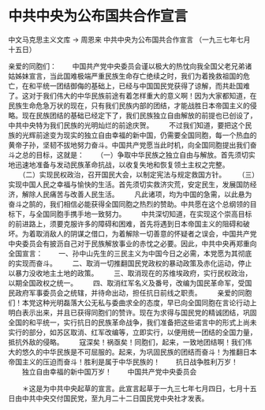 # 中共中央为公布国共合作宣言

中文马克思主义文库 -> 周恩来
中共中央为公布国共合作宣言
（一九三七年七月十五日）


亲爱的同胞们：
　　中国共产党中央委员会谨以极大的热忱向我全国父老兄弟诸姑姊妹宣言，当此国难极端严重民族生命存亡绝续之时，我们为着挽救祖国的危亡，在和平统一团结御侮的基础上，已经与中国国民党获得了谅解，而共赴国难了。这对于我们伟大的中华民族前途有着怎样重大的意义啊！因为大家都知道，在民族生命危急万状的现在，只有我们民族内部的团结，才能战胜日本帝国主义的侵略。现在民族团结的基础已经定下了，我们民族独立自由解放的前提也已创设了，中共中央特为我们民族的光明灿烂的前途庆贺。
　　不过我们知道，要把这个民族的光辉前途变为现实的独立自由幸福的新中国，仍需要全国同胞，每一个热血的黄帝子孙，坚韧不拔地努力奋斗。中国共产党愿当此时机，向全国同胞提出我们奋斗之总的目标，这就是：
　　（一）争取中华民族之独立自由与解放。首先须切实地迅速地准备与发动民族革命抗战，以收复失地和恢复领土主权之完整。
　　（二）实现民权政治，召开国民大会，以制定宪法与规定救国方针。
　　（三）实现中国人民之幸福与愉快的生活。首先须切实救济灾荒，安定民生，发展国防经济，解除人民痛苦与改善人民生活。
　　凡此诸项，均为中国的急需，以此悬为奋斗之鹄的，我们相信必能获得全国同胞之热烈的赞助。中共愿在这个总纲领的目标下，与全国同胞手携手地一致努力。
　　中共深切知道，在实现这个崇高目标的前进路上，须要克服许多的障碍和困难，首先将遇到日本帝国主义的阻碍和破坏。为着取消敌人的阴谋之借口，为着解除一切善意的怀疑者之误会，中国共产党中央委员会有披沥自己对于民族解放事业的赤忱之必要。因此，中共中央再郑重向全国宣言：
　　一、孙中山先生的三民主义为中国今日之必需，本党愿为其彻底的实现而奋斗。
　　二、取消一切推翻国民党政权的暴动政策及赤化运动，停止以暴力没收地主土地的政策。
　　三、取消现在的苏维埃政府，实行民权政治，以期全国政权之统一。
　　四、取消红军名义及番号，改编为国民革命军，受国民政府军事委员会之统辖，并待命出动，担任抗日前线之职责。
　　亲爱的同胞们！本党这种光明磊落大公无私与委曲求全的态度，早已向全国同胞在言论行动上明白表示出来，并且已获得同胞们的赞许。现在为求得与国民党的精诚团结，巩固全国的和平统一，实行抗日的民族革命战争，我们准备把这些诺言中的形式上尚未实行的部分，如苏区取消、红军改编等，立即实行，以便用统一团结的全国力量，抵抗外敌的侵略。
　　寇深矣！祸亟矣！同胞们，起来，一致地团结啊！我们伟大的悠久的中华民族是不可屈服的。起来，为巩固民族的团结而奋斗！为推翻日本帝国主义的压迫而奋斗！胜利是属于中华民族的！
　　抗日战争胜利万岁！
　　独立自由幸福的新中国万岁！
　　中国共产党中央委员会


　　＊这是为中共中央起草的宣言。此宣言起草于一九三七年七月四日，七月十五日由中共中央交付国民党，至九月二十二日国民党中央社才发表。




